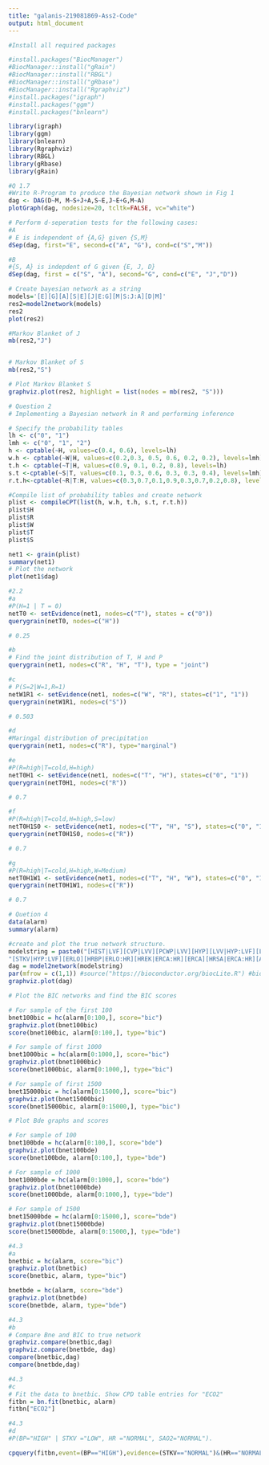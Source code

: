 ```yaml
---
title: "galanis-219081869-Ass2-Code"
output: html_document
---
```

```r
#Install all required packages

#install.packages("BiocManager")
#BiocManager::install("gRain") 
#BiocManager::install("RBGL")
#BiocManager::install("gRbase")
#BiocManager::install("Rgraphviz")
#install.packages("igraph")
#install.packages("ggm")
#install.packages("bnlearn")

library(igraph)
library(ggm)
library(bnlearn)
library(Rgraphviz)
library(RBGL) 
library(gRbase) 
library(gRain) 
```

```r
#Q 1.7
#Write R-Program to produce the Bayesian network shown in Fig 1
dag <- DAG(D~M, M~S+J+A,S~E,J~E+G,M~A)
plotGraph(dag, nodesize=20, tcltk=FALSE, vc="white")

```

```r
# Perform d-seperation tests for the following cases: 
#A
# E is independent of {A,G} given {S,M}
dSep(dag, first="E", second=c("A", "G"), cond=c("S","M"))

#B 
#{S, A} is indepdent of G given {E, J, D}
dSep(dag, first = c("S", "A"), second="G", cond=c("E", "J","D"))

```

```r
# Create bayesian network as a string
models='[E][G][A][S|E][J|E:G][M|S:J:A][D|M]'
res2=model2network(models)
res2
plot(res2)

#Markov Blanket of J
mb(res2,"J")


# Markov Blanket of S
mb(res2,"S")

# Plot Markov Blanket S
graphviz.plot(res2, highlight = list(nodes = mb(res2, "S")))
```

```r
# Question 2
# Implementing a Bayesian network in R and performing inference

# Specify the probability tables
lh <- c("0", "1")
lmh <- c("0", "1", "2")
h <- cptable(~H, values=c(0.4, 0.6), levels=lh)
w.h <- cptable(~W|H, values=c(0.2,0.3, 0.5, 0.6, 0.2, 0.2), levels=lmh)
t.h <- cptable(~T|H, values=c(0.9, 0.1, 0.2, 0.8), levels=lh)
s.t <-cptable(~S|T, values=c(0.1, 0.3, 0.6, 0.3, 0.3, 0.4), levels=lmh)
r.t.h<-cptable(~R|T:H, values=c(0.3,0.7,0.1,0.9,0.3,0.7,0.2,0.8), levels=lh)

#Compile list of probability tables and create network
plist <- compileCPT(list(h, w.h, t.h, s.t, r.t.h))
plist$H
plist$R
plist$W
plist$T
plist$S

net1 <- grain(plist)
summary(net1)
# Plot the network
plot(net1$dag)

```
```r
#2.2
#a
#P(H=1 | T = 0)
netT0 <- setEvidence(net1, nodes=c("T"), states = c("0"))
querygrain(netT0, nodes=c("H"))

# 0.25
```
```r
#b
# Find the joint distribution of T, H and P
querygrain(net1, nodes=c("R", "H", "T"), type = "joint")
```


```r
#c
# P(S=2|W=1,R=1)
netW1R1 <- setEvidence(net1, nodes=c("W", "R"), states=c("1", "1"))
querygrain(netW1R1, nodes=c("S"))

# 0.503
```


```r
#d
#Maringal distribution of precipitation
querygrain(net1, nodes=c("R"), type="marginal")
```


```r
#e
#P(R=high|T=cold,H=high)
netT0H1 <- setEvidence(net1, nodes=c("T", "H"), states=c("0", "1"))
querygrain(netT0H1, nodes=c("R"))

# 0.7
```


```r
#f
#P(R=high|T=cold,H=high,S=low)
netT0H1S0 <- setEvidence(net1, nodes=c("T", "H", "S"), states=c("0", "1", "0"))
querygrain(netT0H1S0, nodes=c("R"))

# 0.7
```


```r
#g
#P(R=high|T=cold,H=high,W=Medium)
netT0H1W1 <- setEvidence(net1, nodes=c("T", "H", "W"), states=c("0", "1", "1"))
querygrain(netT0H1W1, nodes=c("R"))

# 0.7
```

```r
# Quetion 4
data(alarm) 
summary(alarm)

#create and plot the true network structure.
modelstring = paste0("[HIST|LVF][CVP|LVV][PCWP|LVV][HYP][LVV|HYP:LVF][LVF]",
"[STKV|HYP:LVF][ERLO][HRBP|ERLO:HR][HREK|ERCA:HR][ERCA][HRSA|ERCA:HR][ANES]", "[APL][TPR|APL][ECO2|ACO2:VLNG][KINK][MINV|INT:VLNG][FIO2][PVS|FIO2:VALV]", "[SAO2|PVS:SHNT][PAP|PMB][PMB][SHNT|INT:PMB][INT][PRSS|INT:KINK:VTUB][DISC]", "[MVS][VMCH|MVS][VTUB|DISC:VMCH][VLNG|INT:KINK:VTUB][VALV|INT:VLNG]", "[ACO2|VALV][CCHL|ACO2:ANES:SAO2:TPR][HR|CCHL][CO|HR:STKV][BP|CO:TPR]")
dag = model2network(modelstring)
par(mfrow = c(1,1)) #source("https://bioconductor.org/biocLite.R") #biocLite("Rgraphviz")
graphviz.plot(dag)
```
```r
# Plot the BIC networks and find the BIC scores

# For sample of the first 100
bnet100bic = hc(alarm[0:100,], score="bic")
graphviz.plot(bnet100bic)
score(bnet100bic, alarm[0:100,], type="bic")

# For sample of first 1000
bnet1000bic = hc(alarm[0:1000,], score="bic")
graphviz.plot(bnet1000bic)
score(bnet1000bic, alarm[0:1000,], type="bic")

# For sample of first 1500
bnet15000bic = hc(alarm[0:15000,], score="bic")
graphviz.plot(bnet15000bic)
score(bnet15000bic, alarm[0:15000,], type="bic")
```
```r
# Plot Bde graphs and scores

# For sample of 100
bnet100bde = hc(alarm[0:100,], score="bde")
graphviz.plot(bnet100bde)
score(bnet100bde, alarm[0:100,], type="bde")

# For sample of 1000
bnet1000bde = hc(alarm[0:1000,], score="bde")
graphviz.plot(bnet1000bde)
score(bnet1000bde, alarm[0:1000,], type="bde")

# For sample of 1500
bnet15000bde = hc(alarm[0:15000,], score="bde")
graphviz.plot(bnet15000bde)
score(bnet15000bde, alarm[0:15000,], type="bde")
```

```r
#4.3 
#a
bnetbic = hc(alarm, score="bic")
graphviz.plot(bnetbic)
score(bnetbic, alarm, type="bic")

bnetbde = hc(alarm, score="bde")
graphviz.plot(bnetbde)
score(bnetbde, alarm, type="bde")
```
```r
#4.3
#b
# Compare Bne and BIC to true network
graphviz.compare(bnetbic,dag)
graphviz.compare(bnetbde, dag)
compare(bnetbic,dag)
compare(bnetbde,dag)
```
```r
#4.3 
#c
# Fit the data to bnetbic. Show CPD table entries for "ECO2"
fitbn = bn.fit(bnetbic, alarm)
fitbn["ECO2"]
```

```r
#4.3
#d
#P(BP="HIGH" | STKV ="LOW", HR ="NORMAL", SAO2="NORMAL").

cpquery(fitbn,event=(BP=="HIGH"),evidence=(STKV=="NORMAL")&(HR=="NORMAL")&(SAO2=="NORMAL"))

```

